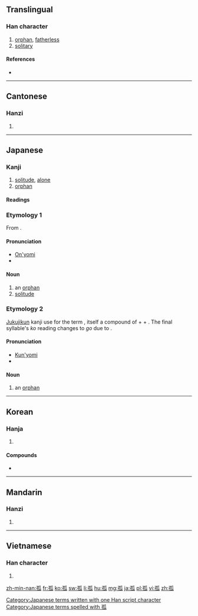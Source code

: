 ==Translingual==

===Han character===
{{Han char|rn=39|rad=子|as=05|sn=8|four=1243<sub>0</sub>|canj=弓木竹女人 (NDHVO)|ids=⿰[[子]][[瓜]]}}

# [[orphan]], [[fatherless]]
# [[solitary]]

====References====
* {{Han ref|kx=0279.080|dkj=06966|dj=0547.060|hdz=21014.010|uh=5B64|ud=23396|bh=A974|bd=43380}}

----

==Cantonese==

===Hanzi===
{{yue-hanzi|jyut=[[gu1]]|y=gu1}}

# {{defn|lang=yue|sort=子05}}

----

==Japanese==
{{attention|ja|Need compounds.}}

===Kanji===
{{ja-kanji|grade=c|rs=子05}}

# [[solitude]], [[alone]]
# [[orphan]]

====Readings====
{{ja-readings
|on=[[こ]] (ko)
|kun=[[みなしご]] (minashigo), [[ひとり]] (hitori)
}}

===Etymology 1===
From {{etyl|zhx|ja|sort=こ}} {{term|sc=Hani|孤}}.

====Pronunciation====
* [[音読み|On'yomi]]
* {{IPA|lang=ja|/ko/|[ko̞]}}

====Noun====
{{ja-noun|k|hira=こ|rom=ko}}

# an [[orphan]]
# [[solitude]]

===Etymology 2===
[[熟字訓#Japanese|Jukujikun]] kanji use for the term {{l|ja|みなしご}}, itself a compound of {{term|lang=ja|身|tr=mi||identity, family}} + {{term|lang=ja|無|tr=nashi||none, without}} + {{term|lang=ja|子|tr=ko||child}}.  The final syllable's ''ko'' reading changes to ''go'' due to {{rendaku|みなしご}}.

====Pronunciation====
* [[訓読み|Kun'yomi]]
* {{IPA|lang=ja|/mi.na.si.ɡo/|[minäɕiɡo̞]|[minäɕiŋo̞]}}

====Noun====
{{ja-noun|k|hira=みなしご|rom=minashigo}}

# an [[orphan]]

[[Category:Japanese terms written with one Han script character]]
[[Category:Japanese terms spelled with 孤]]
----

==Korean==

===Hanja===
{{ko-hanja|hangeul=고|rv=go|mr=ko}}

# {{defn|lang=ko|sort=子05}}

====Compounds====
* {{l|ko|孤兒院|tr=[[고아원]], goawon||orphanage}}

----

==Mandarin==

===Hanzi===
{{cmn-hanzi|pin=[[gū]] ([[gu1]])|wg=ku<sup>1</sup>}}

# {{defn|lang=cmn|sort=子05}}

----

==Vietnamese==

===Han character===
{{vi-hantu|[[cô]], [[co]], [[còi]], [[côi]], [[go]], [[gò]]|rs=子05}}

# {{defn|lang=vi|sort=子05}}

[[zh-min-nan:孤]]
[[fr:孤]]
[[ko:孤]]
[[sw:孤]]
[[li:孤]]
[[hu:孤]]
[[mg:孤]]
[[ja:孤]]
[[pl:孤]]
[[vi:孤]]
[[zh:孤]]
